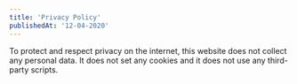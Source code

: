 ```yaml
---
title: 'Privacy Policy'
publishedAt: '12-04-2020'
---
```


To protect and respect privacy on the internet, this website does not collect any personal data. It does not set any cookies and it does not use any third-party scripts.
